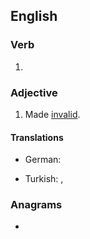 ==English==

===Verb===
{{head|en|verb form}}

# {{en-past of|invalidate}}

===Adjective===
{{en-adj}}

# Made [[invalid]].

====Translations====
{{trans-top}}
* German: {{t+|de|entkräftet}}
{{trans-mid}}
* Turkish: {{t|tr|geçersizleştirilmiş}}, {{t|tr|hükmünü kaybetmiş}}
{{trans-bottom}}

===Anagrams===
* {{anagrams|en|a=aaddeiilntv|davalintide}}
